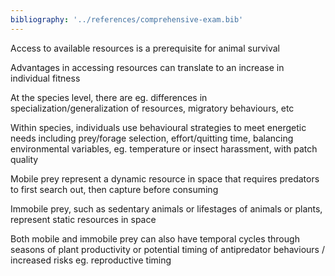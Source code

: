 ```yaml
---
bibliography: '../references/comprehensive-exam.bib'
---
```


Access to available resources is a prerequisite for animal survival

Advantages in accessing resources can translate to an increase in 
individual fitness

At the species level, there are eg. differences in specialization/generalization
of resources, migratory behaviours, etc

Within species, individuals use behavioural strategies to meet energetic needs
including prey/forage selection, effort/quitting time, balancing environmental
variables, eg. temperature or insect harassment, with patch quality

Mobile prey represent a dynamic resource in space that requires predators to
first search out, then capture before consuming

Immobile prey, such as sedentary animals or lifestages of animals or plants, 
represent static resources in space 

Both mobile and immobile prey can also have temporal cycles through 
seasons of plant productivity or potential timing of antipredator behaviours / 
increased risks eg. reproductive timing



